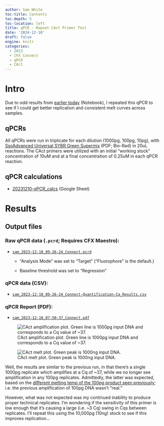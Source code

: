 ```yaml
---
author: Sam White
toc-title: Contents
toc-depth: 5
toc-location: left
title: qPCR - Repeat CAct Primer Test
date: '2024-12-10'
draft: false
engine: knitr
categories: 
  - 2023
  - CFX Connect
  - qPCR
  - CAct
---
```

# Intro

Due to odd results from [earlier today](https://jpglabhome.github.io/SymbID_protbleach/posts/2023/2023-12-10-qPCR---New-CAct-Primer-Test/) (Notebook), I repeated this qPCR to see if I could get better replication and consistent melt curves across samples.

## qPCRs
All qPCRs were run in triplicate for each dilution (1000pg, 100pg, 10pg), with [SsoAdvanced Universal SYBR Green Supermix](https://www.bio-rad.com/sites/default/files/webroot/web/pdf/lsr/literature/10000076382.pdf) (PDF; Bio-Rad) in 20uL reactions. The CAct primers were utilized with an initial “working stock” concentration of 10uM and at a final concentration of 0.25uM in each qPCR reaction.

## qPCR calculations

- [20231210-qPCR_calcs](https://docs.google.com/spreadsheets/d/1dnuJzmNqAzvgVht9TEDm5e1sXGLLLcDxT8YvYFmLQbg/edit?usp=sharing) (Google Sheet)

# Results

## Output files

### Raw qPCR data (`.pcrd`; Requires CFX Maestro):

- [`sam_2023-12-10_09-26-24_Connect.pcrd`](../../../data/qPCR/testing/raw/sam_2023-12-10_09-26-24_Connect.pcrd)

  - "Analysis Mode" was set to "Target" ("Fluorophore" is the default.)

  - Baseline threshold was set to "Regression"

### qPCR data (CSV):

- [`sam_2023-12-10_09-26-24_Connect-Quantification-Cq_Results.csv`](../../../data/qPCR/testing/exported/sam_2023-12-10_09-26-24_Connect-Quantification-Cq_Results.csv)

### qPCR Report (PDF):

- [`sam_2023-12-10_07-50-37_Connect.pdf`](../../../data/qPCR/testing/cfx_reports/sam_2023-12-10_09-26-24_Connect.pdf)

::: {layout-nrow="1"}
![CAct amplification plot. Green line is 1000pg input DNA and corresponds to a Cq value of ~37.](https://raw.githubusercontent.com/JPGLABHOME/SymbID_protbleach/main/data/qPCR/testing/exported/sam_2023-12-10_09-26-24-CAct-Amplification_plot.png){fig-alt="CAct amplification plot. Green line is 1000pg input DNA and corresponds to a Cq value of ~37."}

![CAct melt plot. Green peak is 1000ng input DNA.](https://raw.githubusercontent.com/JPGLABHOME/SymbID_protbleach/main/data/qPCR/testing/exported/sam_2023-12-10_09-26-24-CAct-Melt_plot.png){fig-alt="CAct melt plot. Green peak is 1000ng input DNA."}
:::

Well, the results are similar to the previous run, in that there's a single 1000pg replicate which amplifies at a Cq of ~37, while we no longer see amplification in any 100pg replicates. Admittedly, the latter was expected, based on the [different melting temp of the 100pg product seen previously](https://jpglabhome.github.io/SymbID_protbleach/posts/2023-12-10-qPCR---Repeat-CAct-Primer-Test/); i.e. the previous amplification of 100pg DNA wasn't "real."

However, what was not expected was my continued inability to produce proper technical replicates. I'm wondering if the sensitivity of this primer is low enough that it's causing a large (i.e. ~3 Cq) swing in Cqs between replicates. I'll repeat this using the 10,000pg (10ng) stock to see if this improves replication...